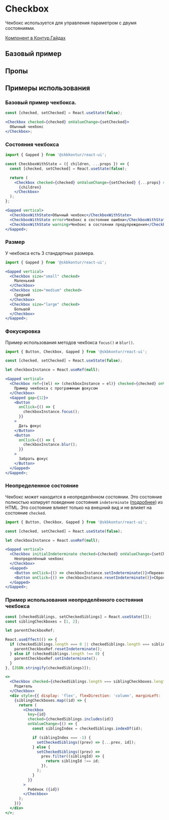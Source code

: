 
<Meta of={CheckboxStories} />

# Checkbox
Чекбокс используется для управления параметром с двумя состояниями.

[Компонент в Контур.Гайдах](https://guides.kontur.ru/components/selection-elements/checkbox/)

## Базовый пример

<Primary />

## Пропы

<Controls />

## Примеры использования

### Базовый пример чекбокса.

```jsx harmony
const [checked, setChecked] = React.useState(false);

<Checkbox checked={checked} onValueChange={setChecked}>
  Обычный чекбокс
</Checkbox>;
```

### Состояния чекбокса

```jsx harmony
import { Gapped } from '@skbkontur/react-ui';

const CheckboxWithState = ({ children, ...props }) => {
  const [checked, setChecked] = React.useState(false);

  return (
    <Checkbox checked={checked} onValueChange={setChecked} {...props} style={{alignItems: 'center'}}>
      {children}
    </Checkbox>
  );
};

<Gapped vertical>
  <CheckboxWithState>Обычный чекбокс</CheckboxWithState>
  <CheckboxWithState error>Чекбокс в состоянии ошибки</CheckboxWithState>
  <CheckboxWithState warning>Чекбокс в состоянии предупреждения</CheckboxWithState>
</Gapped>;
```

### Размер
У чекбокса есть 3 стандартных размера.

```jsx harmony
import { Gapped } from '@skbkontur/react-ui';

<Gapped vertical>
  <Checkbox size="small" checked>
    Маленький
  </Checkbox>
  <Checkbox size="medium" checked>
    Средний
  </Checkbox>
  <Checkbox size="large" checked>
    Большой
  </Checkbox>
</Gapped>;
```

### Фокусировка
Пример использования методов чекбокса `focus()` и `blur()`.

```jsx harmony
import { Button, Checkbox, Gapped } from '@skbkontur/react-ui';

const [checked, setChecked] = React.useState(false);

let checkboxInstance = React.useRef(null);

<Gapped vertical>
  <Checkbox ref={(el) => (checkboxInstance = el)} checked={checked} onValueChange={setChecked}>
    Пример чекбокса с программным фокусом
  </Checkbox>
  <Gapped gap={12}>
    <Button
      onClick={() => {
        checkboxInstance.focus();
      }}
    >
      Дать фокус
    </Button>
    <Button
      onClick={() => {
        checkboxInstance.blur();
      }}
    >
      Забрать фокус
    </Button>
  </Gapped>
</Gapped>;
```

### Неопределенное состояние
Чекбокс может находится в неопределённом состоянии.
Это состояние полностью копирует поведение состояния `indeterminate` ([подробнее](https://developer.mozilla.org/en-US/docs/Web/HTML/Element/input/checkbox#indeterminate_state_checkboxes)) из HTML.
Это состояние влияет только на внешний вид и не влияет на состояние `checked`.

```jsx harmony
import { Button, Checkbox, Gapped } from '@skbkontur/react-ui';

const [checked, setChecked] = React.useState(false);

let checkboxInstance = React.useRef(null);

<Gapped vertical>
  <Checkbox initialIndeterminate checked={checked} onValueChange={setChecked} ref={(el) => (checkboxInstance = el)}>
    Неопределённый чекбокс
  </Checkbox>
  <Gapped>
    <Button onClick={() => checkboxInstance.setIndeterminate()}>Перевести в неопределённое состояние</Button>
    <Button onClick={() => checkboxInstance.resetIndeterminate()}>Сбросить неопределённое состояние</Button>
  </Gapped>
</Gapped>;
```

### Пример использования неопределённого состояния чекбокса

```jsx harmony
const [checkedSiblings, setCheckedSiblings] = React.useState([]);
const siblingCheckboxes = [1, 2];

let parentCheckboxRef;

React.useEffect(() => {
  if (checkedSiblings.length === 0 || checkedSiblings.length === siblingCheckboxes.length) {
    parentCheckboxRef.resetIndeterminate();
  } else if (checkedSiblings.length !== 0) {
    parentCheckboxRef.setIndeterminate();
  }
}, [JSON.stringify(checkedSiblings)]);

<>
  <Checkbox checked={checkedSiblings.length === siblingCheckboxes.length} ref={(el) => (parentCheckboxRef = el)}>
    Родитель
  </Checkbox>
  <div style={{ display: 'flex', flexDirection: 'column', marginLeft: '20px' }}>
    {siblingCheckboxes.map((id) => {
      return (
        <Checkbox
          key={id}
          checked={checkedSiblings.includes(id)}
          onValueChange={() => {
            const siblingIndex = checkedSiblings.indexOf(id);

            if (siblingIndex === -1) {
              setCheckedSiblings((prev) => [...prev, id]);
            } else {
              setCheckedSiblings((prev) =>
                prev.filter((siblingId) => {
                  return siblingId !== id;
                }),
              );
            }
          }}
        >
          Ребёнок ({id})
        </Checkbox>
      );
    })}
  </div>
</>;
```
